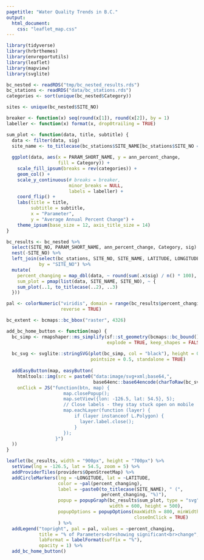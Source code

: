 ```yaml
---
pagetitle: "Water Quality Trends in B.C."
output:
  html_document:
    css: "leaflet_map.css"
---
```


```r
library(tidyverse)
library(hrbrthemes)
library(envreportutils)
library(leaflet)
library(mapview)
library(svglite)

bc_nested <- readRDS("tmp/bc_nested_results.rds")
bc_stations <- readRDS("data/bc_stations.rds")
categories <- sort(unique(bc_nested$Category))

sites <- unique(bc_nested$SITE_NO)

breaker <- function(x) seq(round(x[1]), round(x[2]), by = 1)
labeller <- function(x) format(x, drop0trailing = TRUE)

sum_plot <- function(data, title, subtitle) {
  data <- filter(data, sig)
  site_name <- to_titlecase(bc_stations$SITE_NAME[bc_stations$SITE_NO == data$SITE_NO[1]])
  
  ggplot(data, aes(x = PARAM_SHORT_NAME, y = ann_percent_change, 
                   fill = Category)) + 
    scale_fill_ipsum(breaks = rev(categories)) + 
    geom_col() +
    scale_y_continuous(# breaks = breaker, 
                       minor_breaks = NULL, 
                       labels = labeller) + 
    coord_flip() + 
    labs(title = title,
         subtitle = subtitle, 
         x = "Parameter", 
         y = "Average Annual Percent Change") + 
    theme_ipsum(base_size = 12, axis_title_size = 14)
}

bc_results <- bc_nested %>% 
  select(SITE_NO, PARAM_SHORT_NAME, ann_percent_change, Category, sig) %>% 
  nest(-SITE_NO) %>% 
  left_join(select(bc_stations, SITE_NO, SITE_NAME, LATITUDE, LONGITUDE, PEARSEDA), 
            by = "SITE_NO") %>% 
  mutate(
    percent_changing = map_dbl(data, ~ round(sum(.x$sig) / n() * 100), 1),
    sum_plot = pmap(list(data, SITE_NAME, SITE_NO), ~ {
    sum_plot(..1, to_titlecase(..2), ..3)
  }))

pal <- colorNumeric("viridis", domain = range(bc_results$percent_changing), 
                    reverse = TRUE)

bc_extent <- bcmaps::bc_bbox("raster", 4326)

add_bc_home_button <- function(map) {
  bc_simp <- rmapshaper::ms_simplify(sf::st_geometry(bcmaps::bc_bound()), 0.02, 
                                     explode = TRUE, keep_shapes = FALSE)
  
  bc_svg <- svglite::stringSVG(plot(bc_simp, col = "black"), height = 0.5, width = 0.5, 
                               pointsize = 0.5, standalone = TRUE)
  
  addEasyButton(map, easyButton(
    htmltools::img(src = paste0("data:image/svg+xml;base64,", 
                                base64enc::base64encode(charToRaw(bc_svg)))), 
    onClick = JS("function(btn, map) { 
                     map.closePopup();
                     map.setView({lon: -126.5, lat: 54.5}, 5);
                     // Close labels - they stay stuck open on mobile
                     map.eachLayer(function (layer) {
                         if (layer instanceof L.Polygon) {
                           layer.label.close();
                         }
                     });
                  }")
  ))
}

leaflet(bc_results, width = "900px", height = "700px") %>% 
  setView(lng = -126.5, lat = 54.5, zoom = 5) %>% 
  addProviderTiles(providers$OpenStreetMap) %>% 
  addCircleMarkers(lng = ~LONGITUDE, lat = ~LATITUDE, 
                   color = ~pal(percent_changing),
                   label = ~paste0(to_titlecase(SITE_NAME), " (", 
                                   percent_changing, "%)"),
                   popup = popupGraph(bc_results$sum_plot, type = "svg",
                                      width = 600, height = 500),
                   popupOptions = popupOptions(maxWidth = 800, minWidth = 800, 
                                               closeOnClick = TRUE)
                   ) %>% 
  addLegend("topright", pal = pal, values = ~percent_changing,
            title = "% of Parameters<br>showing significant<br>change",
            labFormat = labelFormat(suffix = "%"),
            opacity = 1) %>% 
  add_bc_home_button()
```
